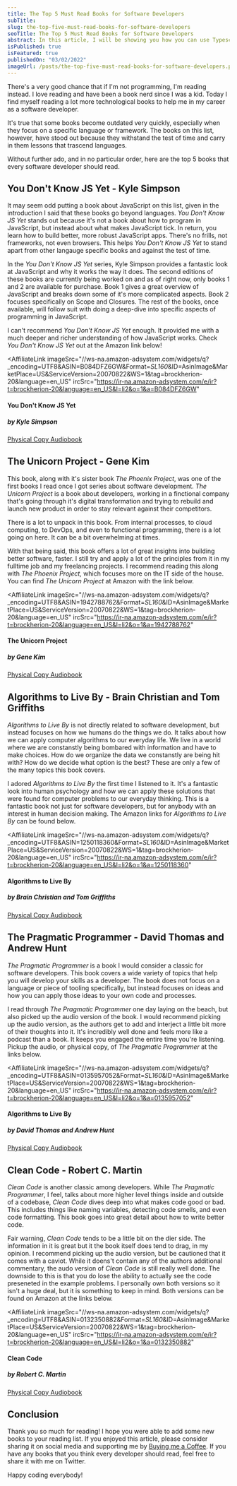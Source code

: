```yaml
---
title: The Top 5 Must Read Books for Software Developers
subTitle:
slug: the-top-five-must-read-books-for-software-developers
seoTitle: The Top 5 Must Read Books for Software Developers
abstract: In this article, I will be showing you how you can use Typescript generics to build reusable and more robust components for your React applications
isPublished: true
isFeatured: true
publishedOn: "03/02/2022"
imageUrl: /posts/the-top-five-must-read-books-for-software-developers.png
---
```


<BlogBody>

There's a very good chance that if I'm not programming, I'm reading instead. I love reading and have been a book nerd since I was a kid. Today I find myself reading a lot more technological books to help me in my career as a software developer.

It's true that some books become outdated very quickly, especially when they focus on a specific language or framework. The books on this list, however, have stood out because they withstand the test of time and carry in them lessons that trascend languages.

Without further ado, and in no particular order, here are the top 5 books that every software developer should read.

## You Don't Know JS Yet - Kyle Simpson

It may seem odd putting a book about JavaScript on this list, given in the introduction I said that these books go beyond languages. _You Don't Know JS Yet_ stands out because it's not a book about how to program in JavaScript, but instead about what makes JavaScript tick. In return, you learn how to build better, more robust JavaScript apps. There's no frills, not frameworks, not even browsers. This helps _You Don't Know JS Yet_ to stand apart from other langauge specific books and against the test of time.

In the _You Don't Know JS Yet_ series, Kyle Simpson provides a fantastic look at JavaScript and why it works the way it does. The second editions of these books are currently being worked on and as of right now, only books 1 and 2 are available for purchase. Book 1 gives a great overview of JavaScript and breaks down some of it's more complicated aspects. Book 2 focuses specifically on Scope and Closures. The rest of the books, once available, will follow suit with doing a deep-dive into specific aspects of programming in JavaScript.

I can't recommend _You Don't Know JS Yet_ enough. It provided me with a much deeper and richer understanding of how JavaScript works. Check _You Don't Know JS Yet_ out at the Amazon link below!

<AffiliateLink
  imageSrc="//ws-na.amazon-adsystem.com/widgets/q?_encoding=UTF8&ASIN=B084DFZ6GW&Format=_SL160_&ID=AsinImage&MarketPlace=US&ServiceVersion=20070822&WS=1&tag=brockherion-20&language=en_US"
  ircSrc="https://ir-na.amazon-adsystem.com/e/ir?t=brockherion-20&language=en_US&l=li2&o=1&a=B084DFZ6GW"
>
  <div className="flex flex-col justify-between h-full">
    <div>
      <h4 className="font-bold tracking-widest">You Don't Know JS Yet</h4>
      <h5 className="ml-2">by Kyle Simpson</h5>
    </div>
    <div className="text-sm flex items-center space-x-4 mb-4">
      <a href="https://amzn.to/3C5v1ud" target="_blank">
        Physical Copy
      </a>
      <a href="https://amzn.to/3C5v1ud" target="_blank">
        Audiobook
      </a>
    </div>
  </div>
</AffiliateLink>

## The Unicorn Project - Gene Kim

This book, along with it's sister book _The Phoenix Project_, was one of the first books I read once I got series about software development. _The Unicorn Project_ is a book about developers, working in a finctional company that's going through it's digital transformation and trying to rebuild and launch new product in order to stay relevant against their competitors.

There is a lot to unpack in this book. From internal processes, to cloud computing, to DevOps, and even to functional programming, there is a lot going on here. It can be a bit overwhelming at times.

With that being said, this book offers a lot of great insights into building better software, faster. I still try and apply a lot of the principles from it in my fulltime job and my freelancing projects. I recommend reading this along with _The Phoenix Project_, which focuses more on the IT side of the house. You can find _The Unicorn Project_ at Amazon with the link below.

<AffiliateLink
  imageSrc="//ws-na.amazon-adsystem.com/widgets/q?_encoding=UTF8&ASIN=1942788762&Format=_SL160_&ID=AsinImage&MarketPlace=US&ServiceVersion=20070822&WS=1&tag=brockherion-20&language=en_US"
  ircSrc="https://ir-na.amazon-adsystem.com/e/ir?t=brockherion-20&language=en_US&l=li2&o=1&a=1942788762"
>
  <div className="flex flex-col justify-between h-full">
    <div>
      <h4 className="font-bold tracking-widest">The Unicorn Project</h4>
      <h5 className="ml-2">by Gene Kim</h5>
    </div>
    <div className="text-sm flex items-center space-x-4 mb-4">
      <a href="https://amzn.to/3vyuKhX" target="_blank">
        Physical Copy
      </a>
      <a href="https://amzn.to/3vOj0s3" target="_blank">
        Audiobook
      </a>
    </div>
  </div>
</AffiliateLink>

## Algorithms to Live By - Brain Christian and Tom Griffiths

_Algorithms to Live By_ is not directly related to software development, but instead focuses on how we humans do the things we do. It talks about how we can apply computer algorithms to our everyday life. We live in a world where we are constanstly being bombared with information and have to make choices. How do we organize the data we constanstly are being hit with? How do we decide what option is the best? These are only a few of the many topics this book covers.

I adored _Algorithms to Live By_ the first time I listened to it. It's a fantastic look into human psychology and how we can apply these solutions that were found for computer problems to our everyday thinking. This is a fantastic book not just for software developers, but for anybody with an interest in human decision making. The Amazon links for _Algorithms to Live By_ can be found below.

<AffiliateLink
  imageSrc="//ws-na.amazon-adsystem.com/widgets/q?_encoding=UTF8&ASIN=1250118360&Format=_SL160_&ID=AsinImage&MarketPlace=US&ServiceVersion=20070822&WS=1&tag=brockherion-20&language=en_US"
  ircSrc="https://ir-na.amazon-adsystem.com/e/ir?t=brockherion-20&language=en_US&l=li2&o=1&a=1250118360"
>
  <div className="flex flex-col justify-between h-full">
	<div>
	  <h4>Algorithms to Live By</h4>
	  <h5>by Brain Christian and Tom Griffiths</h5>
    </div>
    <div className="text-sm flex items-center space-x-4 mb-4">
      <a href="https://amzn.to/3vyuKhX" target="_blank">
        Physical Copy
      </a>
      <a href="https://amzn.to/3vOj0s3" target="_blank">
        Audiobook
      </a>
    </div>

  </div>
</AffiliateLink>

## The Pragmatic Programmer - David Thomas and Andrew Hunt

_The Pragmatic Programmer_ is a book I would consider a classic for software developers. This book covers a wide variety of topics that help you will develop your skills as a developer. The book does not focus on a language or piece of tooling specifically, but instead focuses on ideas and how you can apply those ideas to your own code and processes.

I read through _The Pragmatic Programmer_ one day laying on the beach, but also picked up the audio version of the book. I would recommend picking up the audio version, as the authors get to add and interject a little bit more of their thoughts into it. It's incredibly well done and feels more like a podcast than a book. It keeps you engaged the entire time you're listening. Pickup the audio, or physical copy, of _The Pragmatic Programmer_ at the links below.

<AffiliateLink
  imageSrc="//ws-na.amazon-adsystem.com/widgets/q?_encoding=UTF8&ASIN=0135957052&Format=_SL160_&ID=AsinImage&MarketPlace=US&ServiceVersion=20070822&WS=1&tag=brockherion-20&language=en_US"
  ircSrc="https://ir-na.amazon-adsystem.com/e/ir?t=brockherion-20&language=en_US&l=li2&o=1&a=0135957052"
>
  <div className="flex flex-col justify-between h-full">
	<div>
	  <h4>Algorithms to Live By</h4>
	  <h5>by David Thomas and Andrew Hunt</h5>
    </div>
    <div className="text-sm flex items-center space-x-4 mb-4">
      <a href="https://amzn.to/3szpkl2" target="_blank">
        Physical Copy
      </a>
      <a href="https://amzn.to/3vuWvIp" target="_blank">
        Audiobook
      </a>
    </div>

  </div>
</AffiliateLink>

## Clean Code - Robert C. Martin

_Clean Code_ is another classic among developers. While _The Pragmatic Programmer_, I feel, talks about more higher level things inside and outside of a codebase, _Clean Code_ dives deep into what makes code good or bad. This includes things like naming variables, detecting code smells, and even code formatting. This book goes into great detail about how to write better code.

Fair warning, _Clean Code_ tends to be a little bit on the dier side. The information in it is great but it the book itself does tend to drag, in my opinion. I recommend picking up the audio version, but be cautioned that it comes with a caviot. While it doens't contain any of the authors additional commentary, the audo version of _Clean Code_ is still really well done. The downside to this is that you do lose the ability to actually see the code preseneted in the example problems. I personally own both versions so it isn't a huge deal, but it is something to keep in mind. Both versions can be found on Amazon at the links below.

<AffiliateLink
  imageSrc="//ws-na.amazon-adsystem.com/widgets/q?_encoding=UTF8&ASIN=0132350882&Format=_SL160_&ID=AsinImage&MarketPlace=US&ServiceVersion=20070822&WS=1&tag=brockherion-20&language=en_US"
  ircSrc="https://ir-na.amazon-adsystem.com/e/ir?t=brockherion-20&language=en_US&l=li2&o=1&a=0132350882"
>
  <div className="flex flex-col justify-between h-full">
    <div>
      <h4>Clean Code</h4>
      <h5>by Robert C. Martin</h5>
    </div>
    <div className="text-sm flex items-center space-x-4 mb-4">
      <a href="https://amzn.to/3McaFEd" target="_blank">
        Physical Copy
      </a>
      <a href="https://amzn.to/3hwqlnJ" target="_blank">
        Audiobook
      </a>
    </div>
  </div>
</AffiliateLink>

## Conclusion

Thank you so much for reading! I hope you were able to add some new books to your reading list. If you enjoyed this article, please consider sharing it on social media and supporting me by [Buying me a Coffee](https://www.buymeacoffee.com/brockherion). If you have any books that you think every developer should read, feel free to share it with me on Twitter.

Happy coding everybody!

</BlogBody>

